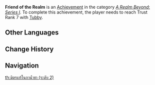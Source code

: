 {{Achievement Infobox
|title        = Friend of the Realm
|id           = 81054
|order id     = 1055
|category     = A Realm Beyond: Series I
|description  = Reach Trust Rank 7 with the [[Tubby|teapot spirit]].
|requirements = 
|primogems    = 10
|tracking     = Tracks the number of times achieved (which cannot be higher than 1).
|topic        = 
|set          = Friend of the Realm
|tier         = 2
|tiers_total  = 3
|tier1        = Friend of the Realm (Tier 1)
|tier2        = Friend of the Realm (Tier 2)
|tier3        = Friend of the Realm (Tier 3)
|prev         = Friend of the Realm (Tier 1)
|next         = Friend of the Realm (Tier 3)
}}
'''Friend of the Realm''' is an [[Achievement]] in the category ''[[A Realm Beyond: Series I]]''. To complete this achievement, the player needs to reach Trust Rank 7 with [[Tubby]].
<!--
==Trivia==

==Video Guides==
{{EVT
|video1   = 
|caption1 = 
}}
-->
==Other Languages==
{{Transclude|Friend of the Realm|Other Languages}}

==Change History==
{{Change History|1.5}}
<!--
==References==
{{Reflist}}
-->
==Navigation==
{{Achievement Navbox|A Realm Beyond: Series I}}
[[th:มิตรแท้ในกาน้ำชา (ระดับ 2)]]